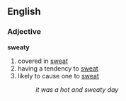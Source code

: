 ==English==
===Adjective===
'''sweaty'''
#covered in [[sweat]]
#having a tendency to [[sweat]]
#likely to cause one to [[sweat]]
#:''it was a hot and sweaty day''